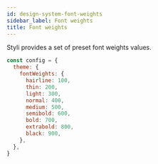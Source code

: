```yaml
---
id: design-system-font-weights
sidebar_label: Font weights
title: Font weights
---
```


Styli provides a set of preset font weights values.

```jsx
const config = {
  theme: {
    fontWeights: {
      hairline: 100,
      thin: 200,
      light: 300,
      normal: 400,
      medium: 500,
      semibold: 600,
      bold: 700,
      extrabold: 800,
      black: 900,
    },
  },
}
```
